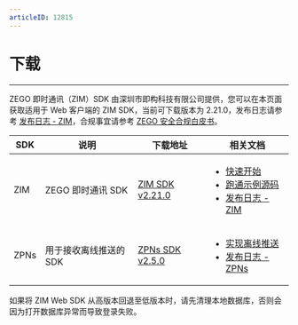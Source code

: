 ```yaml
---
articleID: 12815
---
```


# 下载

- - -

ZEGO 即时通讯（ZIM）SDK 由深圳市即构科技有限公司提供，您可以在本页面获取适用于 Web 客户端的 ZIM SDK，当前可下载版本为 2.21.0，发布日志请参考 [发布日志 - ZIM](./ZIM%20release%20notes.mdx)，合规事宜请参考 [ZEGO 安全合规白皮书](https://doc-zh.zego.im/article/16142)。

| SDK | 说明 | 下载地址 | 相关文档 |
|-----|------|----------|----------|
| ZIM | ZEGO 即时通讯 SDK | [ZIM SDK v2.21.0](https://www.npmjs.com/package/zego-zim-web) | <ul><li>[快速开始](./../Send%20and%20receive%20messages.mdx)</li><li>[跑通示例源码](./../Sample%20code.mdx)</li><li>[发布日志 - ZIM](./ZIM%20release%20notes.mdx)</li></ul> |
| ZPNs | 用于接收离线推送的 SDK | [ZPNs SDK v2.5.0](https://storage.zego.im/zpns/sdk/web/ZPNs-main-web-shared-javascript.zip) | <ul><li>[实现离线推送](./../Offline%20push%20notifications/Implement%20offline%20push%20notification.mdx)</li><li>[发布日志 - ZPNs](./ZPNs%20release%20notes.mdx)</li></ul> |

<Warning title="注意">

如果将 ZIM Web SDK 从高版本回退至低版本时，请先清理本地数据库，否则会因为打开数据库异常而导致登录失败。
</Warning>
